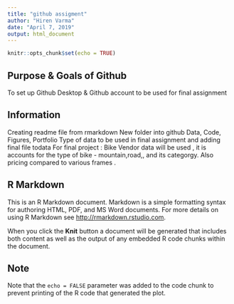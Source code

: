 ---
title: "github assigment"
author: "Hiren Varma"
date: "April 7, 2019"
output: html_document
---

```{r setup, include=FALSE}
knitr::opts_chunk$set(echo = TRUE)
```

## Purpose & Goals of Github
To set up Github Desktop & Github account to be used for final assignment



## Information
Creating readme file from rmarkdown 
New folder into github Data, Code, Figures, Portfolio
Type of data to be used in final assignment and adding final file todata
For final project : Bike Vendor data will be used , it is accounts for the type of bike - mountain,road,,
and its categorgy. Also pricing compared to various frames .




## R Markdown

This is an R Markdown document. Markdown is a simple formatting syntax for authoring HTML, PDF, and MS Word documents. For more details on using R Markdown see <http://rmarkdown.rstudio.com>.

When you click the **Knit** button a document will be generated that includes both content as well as the output of any embedded R code chunks within the document. 

## Note
Note that the `echo = FALSE` parameter was added to the code chunk to prevent printing of the R code that generated the plot.
